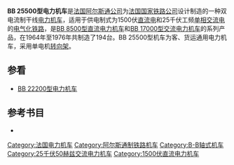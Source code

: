 {{Infobox Locomotive
| name = BB 25500
| image = BB25541 VSG.jpg
| caption = BB 25541号机车
| type = [[电力机车|电力机车]]
| origin = {{FRA}}
| builder = [[阿尔斯通公司|阿尔斯通公司]]
| serialnumber = 25501～25694
| builddate = 1964年—1976年
| totalproduction = 194台
| user = [[法國國家鐵路公司|法國國家鐵路公司]]
| railroad = 
| uicclass = B'B'
| gauge = 1,435毫米
| trucks = 
| bogies = 
| wheeldiameter = 
| axleload = 19.5～20吨
| wheelbase = 
| minimumcurve = 
| length = 
| width = 
| height = 
| framesize = 
| weight = 
| sandcap = 
| electricsystem = AC 50Hz 25kV、DC 1500V
| collectionmethod = 
| transmission = 交—直、直—直流电
| tractionmotors = 
| topspeed = 100～140公里/小时
| sustainedspeed = 
| poweroutput = 2,940千瓦
| tractiveeffort = 
| locobrakes = 
| locobrakepower = 
| locobrakeforce = 
| trainbrakes = 
| safety = 
| notes =
}}

'''BB 25500型电力机车'''是[[法国|法国]][[阿尔斯通公司|阿尔斯通公司]]为[[法国国家铁路公司|法国国家铁路公司]]设计制造的一种双电流制干线[[电力机车|电力机车]]，适用于供电制式为1500伏[[直流电|直流电]]和25千伏工频[[单相交流电|单相交流电]]的[[电气化铁路|电气化铁路]]，是[[BB_8500型电力机车|BB 8500型直流电力机车]]和[[BB_17000型电力机车|BB 17000型交流电力机车]]的系列产品，在1964年至1976年共制造了194台。BB 25500型机车为客、货运通用电力机车，采用单电机[[转向架|转向架]]。

== 参看 ==
*[[BB_22200型电力机车|BB 22200型电力机车]]

== 参考书目 ==
* {{cite book |author=Denis Redoutey |title=''"Le matériel moteur de la SNCF"'' |year=2007 |publisher=La Vie du Rail |location=Auray |isbn=978-2-915034-65-3 }}

{{SNCF locomotives}}

[[Category:法国电力机车|Category:法国电力机车]]
[[Category:阿尔斯通制铁路机车|Category:阿尔斯通制铁路机车]]
[[Category:B-B轴式机车|Category:B-B轴式机车]]
[[Category:25千伏50赫兹交流电力机车|Category:25千伏50赫兹交流电力机车]]
[[Category:1500伏直流电力机车|Category:1500伏直流电力机车]]